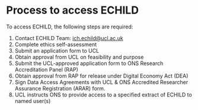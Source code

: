 # Process to access ECHILD {#sec-access-process .unnumbered}

To access ECHILD, the following steps are required:

1. Contact ECHILD Team: [ich.echild\@ucl.ac.uk](mailto:ich.echild@ucl.ac.uk){.email}
2. Complete ethics self-assessment
3. Submit an application form to UCL
4. Obtain approval from UCL on feasibility and purpose
5. Submit the UCL-approved application form to ONS Research Accreditation Panel (RAP)
6. Obtain approval from RAP for release under Digital Economy Act (DEA) 
7. Sign Data Access Agreements with UCL & ONS Accredited Researcher Assurance Registration (ARAR) form.
8. UCL instructs ONS to provide access to a specified extract of ECHILD to named user(s)
